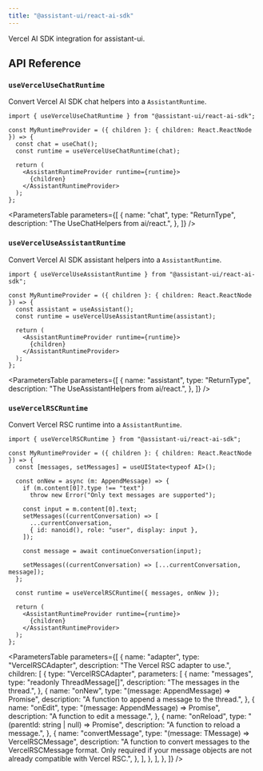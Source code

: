 ```yaml
---
title: "@assistant-ui/react-ai-sdk"
---
```


Vercel AI SDK integration for assistant-ui.


## API Reference

### `useVercelUseChatRuntime`

Convert Vercel AI SDK chat helpers into a `AssistantRuntime`.

```tsx
import { useVercelUseChatRuntime } from "@assistant-ui/react-ai-sdk";

const MyRuntimeProvider = ({ children }: { children: React.ReactNode }) => {
  const chat = useChat();
  const runtime = useVercelUseChatRuntime(chat);

  return (
    <AssistantRuntimeProvider runtime={runtime}>
      {children}
    </AssistantRuntimeProvider>
  );
};
```

<ParametersTable
  parameters={[
    {
      name: "chat",
      type: "ReturnType<typeof useChat>",
      description: "The UseChatHelpers from ai/react.",
    },
  ]}
/>

### `useVercelUseAssistantRuntime`

Convert Vercel AI SDK assistant helpers into a `AssistantRuntime`.

```tsx
import { useVercelUseAssistantRuntime } from "@assistant-ui/react-ai-sdk";

const MyRuntimeProvider = ({ children }: { children: React.ReactNode }) => {
  const assistant = useAssistant();
  const runtime = useVercelUseAssistantRuntime(assistant);

  return (
    <AssistantRuntimeProvider runtime={runtime}>
      {children}
    </AssistantRuntimeProvider>
  );
};
```

<ParametersTable
  parameters={[
    {
      name: "assistant",
      type: "ReturnType<typeof useAssistant>",
      description: "The UseAssistantHelpers from ai/react.",
    },
  ]}
/>

### `useVercelRSCRuntime`

Convert Vercel RSC runtime into a `AssistantRuntime`.

```tsx
import { useVercelRSCRuntime } from "@assistant-ui/react-ai-sdk";

const MyRuntimeProvider = ({ children }: { children: React.ReactNode }) => {
  const [messages, setMessages] = useUIState<typeof AI>();

  const onNew = async (m: AppendMessage) => {
    if (m.content[0]?.type !== "text")
      throw new Error("Only text messages are supported");

    const input = m.content[0].text;
    setMessages((currentConversation) => [
      ...currentConversation,
      { id: nanoid(), role: "user", display: input },
    ]);

    const message = await continueConversation(input);

    setMessages((currentConversation) => [...currentConversation, message]);
  };

  const runtime = useVercelRSCRuntime({ messages, onNew });

  return (
    <AssistantRuntimeProvider runtime={runtime}>
      {children}
    </AssistantRuntimeProvider>
  );
};
```

<ParametersTable
  parameters={[
    {
      name: "adapter",
      type: "VercelRSCAdapter<TMessage>",
      description: "The Vercel RSC adapter to use.",
      children: [
        {
          type: "VercelRSCAdapter<TMessage>",
          parameters: [
            {
              name: "messages",
              type: "readonly ThreadMessage[]",
              description: "The messages in the thread.",
            },
            {
              name: "onNew",
              type: "(message: AppendMessage) => Promise<void>",
              description: "A function to append a message to the thread.",
            },
            {
              name: "onEdit",
              type: "(message: AppendMessage) => Promise<void>",
              description: "A function to edit a message.",
            },
            {
              name: "onReload",
              type: "(parentId: string | null) => Promise<void>",
              description: "A function to reload a message.",
            },
            {
              name: "convertMessage",
              type: "(message: TMessage) => VercelRSCMessage",
              description:
                "A function to convert messages to the VercelRSCMessage format. Only required if your message objects are not already compatible with Vercel RSC.",
            },
          ],
        },
      ],
    },
  ]}
/>
